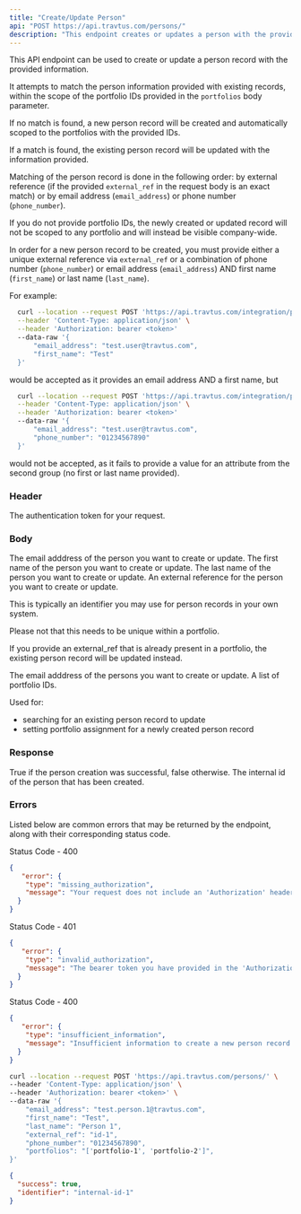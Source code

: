 ```yaml
---
title: "Create/Update Person"
api: "POST https://api.travtus.com/persons/"
description: "This endpoint creates or updates a person with the provided information."
---
```


This API endpoint can be used to create or update a person record with the provided information. 

It attempts to match the person information provided with existing records, within the scope of the portfolio IDs provided in the `portfolios` body parameter.

If no match is found, a new person record will be created and automatically scoped to the portfolios with the provided IDs. 

If a match is found, the existing person record will be updated with the information provided.

Matching of the person record is done in the following order: by external reference (if the provided `external_ref` in the request body is an exact match) or by email address (`email_address`) or phone number (`phone_number`).

If you do not provide portfolio IDs, the newly created or updated record will not be scoped to any portfolio and will instead be visible company-wide.

In order for a new person record to be created, you must provide either a unique external reference via `external_ref` or a combination of phone number (`phone_number`) or email address (`email_address`) AND first name (`first_name`) or last name (`last_name`).

For example:
```bash Example Request
  curl --location --request POST 'https://api.travtus.com/integration/persons/' \
  --header 'Content-Type: application/json' \
  --header 'Authorization: bearer <token>'
  --data-raw '{
      "email_address": "test.user@travtus.com",
      "first_name": "Test"
  }'
  ```
would be accepted as it provides an email address AND a first name, but
```bash Example Request
  curl --location --request POST 'https://api.travtus.com/integration/persons/' \
  --header 'Content-Type: application/json' \
  --header 'Authorization: bearer <token>'
  --data-raw '{
      "email_address": "test.user@travtus.com",
      "phone_number": "01234567890"
  }'
  ```
would not be accepted, as it fails to provide a value for an attribute from the second group (no first or last name provided).

### Header

<ParamField header="Auhtorization" type="string" default="none" required>
  The authentication token for your request.
</ParamField>

### Body

<ParamField body="email_address" type="string" default="none">
  The email adddress of the person you want to create or update.
</ParamField>

<ParamField body="first_name" type="string" default="none">
  The first name of the person you want to create or update.
</ParamField>

<ParamField body="last_name" type="string" default="none">
  The last name of the person you want to create or update.
</ParamField>

<ParamField body="external_ref" type="string" default="none">
  An external reference for the person you want to create or update.
  
  This is typically an identifier you may use for person records in your own system.

  Please not that this needs to be unique within a portfolio.

  If you provide an external_ref that is already present in a portfolio, the existing person record will be updated instead.
</ParamField>

<ParamField body="phone_number" type="string" default="none">
  The email adddress of the persons you want to create or update.
</ParamField>

<ParamField body="portfolios" type="[string]" default="none">
  A list of portfolio IDs.

  Used for:
  - searching for an existing person record to update
  - setting portfolio assignment for a newly created person record
</ParamField>

### Response

<ResponseField name="success" type="boolean">
  True if the person creation was successful, false otherwise.
</ResponseField>

<ResponseField name="identifier" type="string">
  The internal id of the person that has been created.
</ResponseField>

### Errors
Listed below are common errors that may be returned by the endpoint, along with their corresponding status code.

Status Code - 400
```json Missing Authorization header
{
   "error": {
    "type": "missing_authorization",
    "message": "Your request does not include an 'Authorization' header with a bearer token for your account."
  }
}
```

Status Code - 401
```json Invalid/Expired Authorization header bearer token value
{
   "error": {
    "type": "invalid_authorization",
    "message": "The bearer token you have provided in the 'Authorization' header is invalid."
  }
}
```

Status Code - 400
```json Insufficient information for creating a new person record.
{
   "error": {
    "type": "insufficient_information",
    "message": "Insufficient information to create a new person record. Please provide either an external reference or a combination of phone number OR email address AND first name OR last name."
  }
}
```

<RequestExample>

```bash Example Request
curl --location --request POST 'https://api.travtus.com/persons/' \
--header 'Content-Type: application/json' \
--header 'Authorization: bearer <token>' \
--data-raw '{
    "email_address": "test.person.1@travtus.com",
    "first_name": "Test",
    "last_name": "Person 1",
    "external_ref": "id-1",
    "phone_number": "01234567890",
    "portfolios": "['portfolio-1', 'portfolio-2']",
}'
```

</RequestExample>

<ResponseExample>

```json Response
{
  "success": true,
  "identifier": "internal-id-1"
}
```

</ResponseExample>
